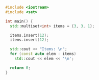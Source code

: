```cpp
#include <iostream>
#include <set>

int main() {
  std::multiset<int> items = {3, 3, 1};

  items.insert(12);
  items.insert(12);

  std::cout << "Items: \n";
  for (const auto elem : items)
    std::cout << elem << '\n';

  return 0;
}
```
